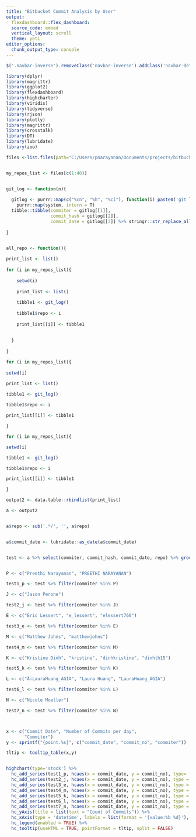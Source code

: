 ---
title: "Bitbucket Commit Analysis by User"
output: 
  flexdashboard::flex_dashboard:
  source_code: embed
  vertical_layout: scroll
  theme: yeti
editor_options: 
  chunk_output_type: console
---
  
``` {js}

$('.navbar-inverse').removeClass('navbar-inverse').addClass('navbar-default');

```

<style>
  .colored {
    background-color: #FAFAFA;
  }
</style>



```{r include=FALSE}


library(dplyr)
library(magrittr)
library(ggplot2)
library(flexdashboard)
library(highcharter)
library(viridis) 
library(tidyverse)
library(rjson)
library(plotly)
library(magrittr)
library(crosstalk)
library(DT)
library(lubridate)
library(zoo)

```

```{r }



files <-list.files(path="C:/Users/pnarayanan/Documents/projects/bitbucket", full.names=TRUE, recursive=FALSE)


my_repos_list <- files[c(1:40)]


git_log <- function(n){
  
  gitlog <- purrr::map(c("%cn", "%h", "%ci"), function(i) paste0('git log --all --pretty=format:', i)) %>%
    purrr::map(system, intern = T)
  tibble::tibble(commiter = gitlog[[1]],
                 commit_hash = gitlog[[2]],
                 commit_date = gitlog[[3]] %>% stringr::str_replace_all(., pattern = " -0800", ""))  
  
} 


all_repo <- function(){
  
print_list <- list()
 
for (i in my_repos_list){
    
    setwd(i)
  
    print_list <- list()
  
    tibble1 <- git_log()
    
    tibble1$repo <- i
    
    print_list[[i]] <- tibble1
    
  
  }
  
}

for (i in my_repos_list){
  
setwd(i)  

print_list <- list()  
  
tibble1 <- git_log()

tibble1$repo <- i

print_list[[i]] <- tibble1

}

for (i in my_repos_list){

setwd(i)

tibble1 <- git_log()

tibble1$repo <- i

print_list[[i]] <- tibble1

}

output2 <- data.table::rbindlist(print_list)

a <- output2


a$repo <- sub('.*/', '', a$repo)


a$commit_date <- lubridate::as_date(a$commit_date)


test <- a %>% select(commiter, commit_hash, commit_date, repo) %>% group_by(commit_date,commiter) %>% tally() %>% mutate(commit_no = n) %>% distinct()


P <- c("Preethi Narayanan", "PREETHI NARAYANAN")

test1_p <- test %>% filter(commiter %in% P)

J <- c("Jason Perone")

test2_j <- test %>% filter(commiter %in% J)

E <- c("Eric Lessert", "e_lessert", "elessert760")

test3_e <- test %>% filter(commiter %in% E)

M <- c("Matthew Johns", "matthewjohns")

test4_m <- test %>% filter(commiter %in% M)

K <- c("Kristine Dinh", "kristine", "dinhkristine", "dinhth15")

test5_k <- test %>% filter(commiter %in% K)

L <- c("Â–LauraHuang_AGIA", "Laura Huang", "LauraHuang_AGIA")

test6_l <- test %>% filter(commiter %in% L)

N <- c("Nicole Moeller")

test7_n <- test %>% filter(commiter %in% N)



x <- c("Commit Date", "Number of Commits per day", 
       "Commiter")
y <- sprintf("{point.%s}", c("commit_date", "commit_no", "commiter"))

tltip <- tooltip_table(x,y)


highchart(type='stock') %>%
  hc_add_series(test1_p, hcaes(x = commit_date, y = commit_no), type= 'line', color = 'red', name = "Preethi Narayanan") %>%
  hc_add_series(test2_j, hcaes(x = commit_date, y = commit_no), type = "line", color= 'black', name = "Jason Perone") %>% 
  hc_add_series(test3_e, hcaes(x = commit_date, y = commit_no), type = "line", color= 'blue', name = "Eric Lessert") %>% 
  hc_add_series(test4_m, hcaes(x = commit_date, y = commit_no), type = "line", color= 'green', name = "Matthew Johns") %>% 
  hc_add_series(test5_k, hcaes(x = commit_date, y = commit_no), type = "line", color= 'pink', name = "Kristine Dinh") %>% 
  hc_add_series(test6_l, hcaes(x = commit_date, y = commit_no), type = "line", color= 'orange', name = "Laura Huang") %>% 
  hc_add_series(test7_n, hcaes(x = commit_date, y = commit_no), type = "line", color= 'purple', name = "Nicole Moeller") %>% 
  hc_yAxis(title = list(text = "Count of Commits")) %>%
  hc_xAxis(type = 'datetime', labels = list(format = '{value:%b %d}'), title = list(text = "Commit Date")) %>%
  hc_legend(enabled = TRUE) %>% 
  hc_tooltip(useHTML = TRUE, pointFormat = tltip, split = FALSE) 




```

  